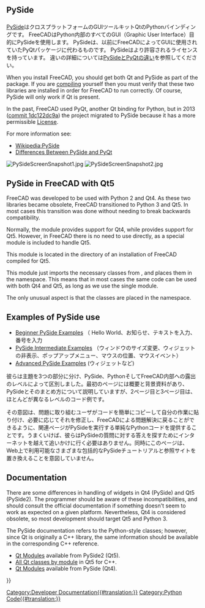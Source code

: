 <languages/>

{{Docnav
|[[Pivy|Pivy]]
|[[Interface_creation|Interface creation]]
}}

{{TOCright}}

<span id="Introduction"></span>
<div class="mw-translate-fuzzy">
<H2>PySide</H2>
</div>

<div class="mw-translate-fuzzy">
[http://en.wikipedia.org/wiki/PySide PySide]はクロスプラットフォームのGUIツールキットQtのPythonバインディングです。 FreeCADはPython内部のすべてのGUI（Graphic User Interface）目的にPySideを使用します。 PySideは、以前にFreeCADによってGUIに使用されていたPyQtパッケージに代わるものです。 PySideはより許容されるライセンスを持っています。 違いの詳細については[http://qt-project.org/wiki/Differences_Between_PySide_and_PyQt PySideとPyQtの違い]を参照してください。
</div>

When you install FreeCAD, you should get both Qt and PySide as part of the package. If you are [[Compiling|compiling]] yourself then you must verify that these two libraries are installed in order for FreeCAD to run correctly. Of course, PySide will only work if Qt is present.

In the past, FreeCAD used PyQt, another Qt binding for Python, but in 2013 ([https://github.com/FreeCAD/FreeCAD/commit/1dc122dc9a commit 1dc122dc9a]) the project migrated to PySide because it has a more permissible [[License|License]].

For more information see:
* [https://en.wikipedia.org/wiki/PySide Wikipedia:PySide]
* [https://wiki.qt.io/Differences_Between_PySide_and_PyQt Differences Between PySide and PyQt]

[[File:PySideScreenSnapshot1.jpg]] [[File:PySideScreenSnapshot2.jpg]]
{{Caption|Examples created with PySide. Left: a simple dialog. Right: a more complex dialog with graphs.}}

==PySide in FreeCAD with Qt5==

FreeCAD was developed to be used with Python 2 and Qt4. As these two libraries became obsolete, FreeCAD transitioned to Python 3 and Qt5. In most cases this transition was done without needing to break backwards compatibility.

Normally, the {{incode|PySide}} module provides support for Qt4, while {{incode|PySide2}} provides support for Qt5. However, in FreeCAD there is no need to use {{incode|PySide2}} directly, as a special {{incode|PySide}} module is included to handle Qt5.

This {{incode|PySide}} module is located in the {{incode|Ext/}} directory of an installation of FreeCAD compiled for Qt5.
{{Code|code=
/usr/share/freecad/Ext/PySide
}}

This module just imports the necessary classes from {{incode|PySide2}}, and places them in the {{incode|PySide}} namespace. This means that in most cases the same code can be used with both Qt4 and Qt5, as long as we use the single {{incode|PySide}} module.
{{Code|code=
PySide2.QtCore -> PySide.QtCore
PySide2.QtGui -> PySide.QtGui
PySide2.QtSvg -> PySide.QtSvg
PySide2.QtUiTools -> PySide.QtUiTools
}}

The only unusual aspect is that the {{incode|PySide2.QtWidgets}} classes are placed in the {{incode|PySide.QtGui}} namespace.
{{Code|code=
PySide2.QtWidgets.QCheckBox -> PySide.QtGui.QCheckBox
}}
{{Top}}
==Examples of PySide use==

<div class="mw-translate-fuzzy">
* [[PySide_Beginner_Examples|Beginner PySide Examples]] （ Hello World、お知らせ、テキストを入力、番号を入力 
* [[PySide_Intermediate_Examples|PySide Intermediate Examples]] （ウィンドウのサイズ変更、ウィジェットの非表示、ポップアップメニュー、マウスの位置、マウスイベント）
* [[PySide_Advanced_Examples|Advanced PySide Examples]] (ウィジェットなど)
</div>

<div class="mw-translate-fuzzy">
彼らは主題を3つの部分に分け、PySide、PythonそしてFreeCAD内部への露出のレベルによって区別しました。最初のページには概要と背景資料があり、PySideとそのまとめ方について説明していますが、2ページ目と3ページ目は、ほとんどが異なるレベルのコード例です。
</div>

<div class="mw-translate-fuzzy">
その意図は、問題に取り組むユーザがコードを簡単にコピーして自分の作業に貼り付け、必要に応じてそれを修正し、FreeCADによる問題解決に戻ることができるように、関連ページがPySideを実行する単純なPythonコードを提供することです。うまくいけば、彼らはPySideの質問に対する答えを探すためにインターネットを越えて追いかけに行く必要はありません。同時にこのページは、Web上で利用可能なさまざまな包括的なPySideチュートリアルと参照サイトを置き換えることを意図していません。
</div>
{{Top}}
==Documentation==

There are some differences in handling of widgets in Qt4 (PySide) and Qt5 (PySide2). The programmer should be aware of these incompatibilities, and should consult the official documentation if something doesn't seem to work as expected on a given platform. Nevertheless, Qt4 is considered obsolete, so most development should target Qt5 and Python 3.

The PySide documentation refers to the Python-style classes; however, since Qt is originally a C++ library, the same information should be available in the corresponding C++ reference.
* [https://doc.qt.io/qtforpython/modules.html Qt Modules] available from PySide2 (Qt5).
* [https://doc.qt.io/qt-5/modules-cpp.html All Qt classes by module] in Qt5 for C++.
* [https://deptinfo-ensip.univ-poitiers.fr/ENS/pyside-docs/index.html Qt Modules] available from PySide (Qt4).
{{Top}}

<div class="mw-translate-fuzzy">
{{docnav|Pivy|Scripted objects}}
</div>

{{Powerdocnavi{{#translation:}}}}
[[Category:Developer Documentation{{#translation:}}]]
[[Category:Python Code{{#translation:}}]]